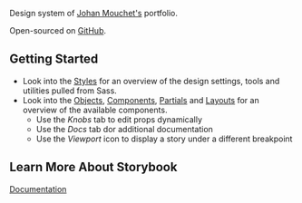 
<Meta title="About" />

Design system of [Johan Mouchet's](https://www.johan-mouchet.com/) portfolio.

Open-sourced on [GitHub](https://github.com/JohanMouchet/johan-mouchet.com).

## Getting Started

- Look into the [Styles](?path=/story/styles-colors--settings) for an overview of the design settings, tools and utilities pulled from Sass.
- Look into the [Objects](?path=/story/objects-button--example), [Components](?path=/story/components-projects--example), [Partials](?path=/story/partials-header--example) and [Layouts](?path=/story/layouts-default--example) for an overview of the available components.
  - Use the _Knobs_ tab to edit props dynamically
  - Use the _Docs_ tab dor additional documentation
  - Use the _Viewport_ icon to display a story under a different breakpoint

## Learn More About Storybook

[Documentation](https://storybook.js.org/docs/basics/introduction/)
